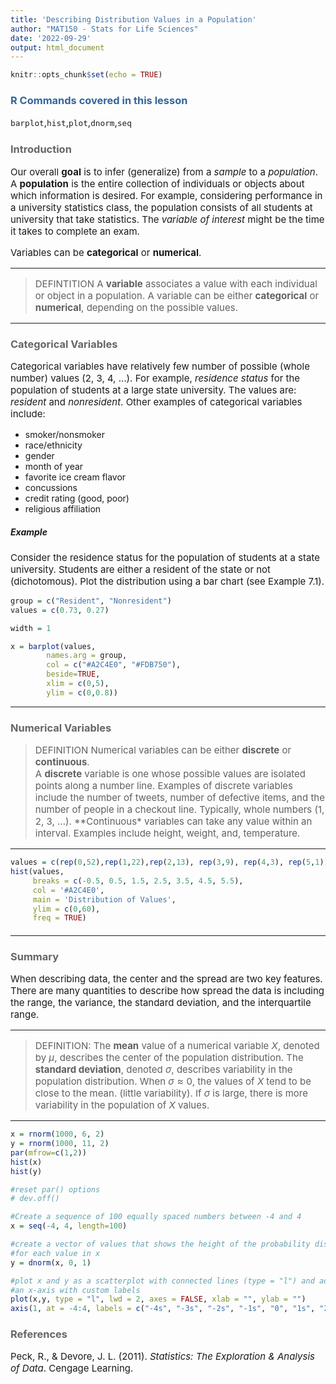 ```yaml
---
title: 'Describing Distribution Values in a Population'
author: "MAT150 - Stats for Life Sciences"
date: '2022-09-29'
output: html_document
---
```


<style>
    #header1 {
        color: #336699;
    }
    #normal {color: black;}
    p{font-size:15px;}
    h1{font-weight: bold;}
    h2{color: #336699;}
    h3{color: #666666;}
    ul{font-size:14px;}
    ol{font-size:15px;}
</style>


 


```r
knitr::opts_chunk$set(echo = TRUE)
```


### R Commands covered in this lesson {#header1}

`barplot`,`hist`,`plot`,`dnorm`,`seq`


### Introduction

Our overall **goal** is to infer (generalize) from a *sample* to a *population*. 
A **population** is the entire collection of individuals or objects about which
information is desired.  For example, considering performance in a university statistics
class, the population consists of all students at university that take statistics.
The *variable of interest* might be the time it takes to complete an exam.  

Variables can be **categorical** or **numerical**.  

---

> DEFINTITION A **variable** associates a value with each individual or object in a population.
A variable can be either **categorical** or **numerical**, depending on the possible values.

---


### Categorical Variables

Categorical variables have relatively few number of possible (whole number) values (2, 3, 4, ...).
For example, *residence status* for the population of students at a large state university.
The values are: *resident* and *nonresident*.  Other examples of categorical variables include:

* smoker/nonsmoker
* race/ethnicity
* gender
* month of year
* favorite ice cream flavor
* concussions
* credit rating (good, poor)
* religious affiliation

##### Example

Consider the residence status for the population of students at a state university.
Students are either a resident of the state or not (dichotomous).  Plot the distribution
using a bar chart (see Example 7.1).

<!-- https://statisticsglobe.com/barplot-in-r -->
<!-- https://www.canva.com/colors/color-palettes/ -->

```r
group = c("Resident", "Nonresident")
values = c(0.73, 0.27)

width = 1

x = barplot(values, 
        names.arg = group, 
        col = c("#A2C4E0", "#FDB750"), 
        beside=TRUE,
        xlim = c(0,5), 
        ylim = c(0,0.8))
```



---

### Numerical Variables


> DEFINITION Numerical variables can be either **discrete** or **continuous**.  
A **discrete** variable is one whose possible values are isolated points along a number line.
Examples of discrete variables include the number of tweets, number of defective items, and the number of people in a checkout line. 
Typically, whole numbers (1, 2, 3, ...).  **Continuous* variables can take any value within an interval.
Examples include height, weight, and, temperature.

--- 

```r
values = c(rep(0,52),rep(1,22),rep(2,13), rep(3,9), rep(4,3), rep(5,1))
hist(values, 
     breaks = c(-0.5, 0.5, 1.5, 2.5, 3.5, 4.5, 5.5), 
     col = '#A2C4E0', 
     main = 'Distribution of Values', 
     ylim = c(0,60), 
     freq = TRUE)

```


#### 



--- 

### Summary

When describing data, the center and the spread are two key features.   
There are many quantities to describe how spread the data is including the range, the variance, the standard deviation, and the interquartile range.  


--- 

> DEFINITION: The **mean** value of a numerical variable $X$, denoted by $\mu$, describes the center of the population distribution.  The **standard deviation**, denoted $\sigma$, describes variability in the population distribution.  When $\sigma \approx 0$, the values of $X$ tend to be close to the mean.  (little variability). If $\sigma$ is large, there is more variability in the population of $X$ values.   

---


```r
x = rnorm(1000, 6, 2)
y = rnorm(1000, 11, 2)
par(mfrow=c(1,2))  
hist(x)
hist(y)

#reset par() options
# dev.off()
```
```r
#Create a sequence of 100 equally spaced numbers between -4 and 4
x = seq(-4, 4, length=100)

#create a vector of values that shows the height of the probability distribution
#for each value in x
y = dnorm(x, 0, 1)

#plot x and y as a scatterplot with connected lines (type = "l") and add
#an x-axis with custom labels
plot(x,y, type = "l", lwd = 2, axes = FALSE, xlab = "", ylab = "")
axis(1, at = -4:4, labels = c("-4s", "-3s", "-2s", "-1s", "0", "1s", "2s", "3s", "4s"))
```


### References

Peck, R., & Devore, J. L. (2011). *Statistics: The Exploration & Analysis of Data*. Cengage Learning.
